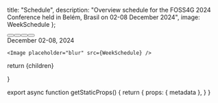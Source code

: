 
  title: "Schedule",
  description: "Overview schedule for the FOSS4G 2024 Conference held in Belém, Brasil on 02-08 December 2024",
  image: WeekSchedule
};


<div className="flex flex-col sm:flex-row items-center justify-center">
  <div className="sm:w-1/2 my-4 text-center">
    <div className="">
      <Button text="General Schedule" href="/general-schedule" />
      <Button text="Academic Schedule" href="/academic-schedule" />
      <Button text="Workshop Schedule" href="/workshop-schedule" />
      <Button text="Get it on F-Droid" href="https://f-droid.org/packages/app.smarzaro.foss4g2024.schedule"  target="_blank"/>
    </div>
  </div>
  <div className="sm:w-1/2">
    <div className="text-xl mt-4 mb-2 md:text-4xl text-center font-ubuntu"><Heading bubble>December 02-08, 2024</Heading></div>

    <Image placeholder="blur" src={WeekSchedule} />
  </div>
</div>

<div className="text-3xl mt-4 mb-2 md:text-7xl text-center md:mt-8 md:mb-4 font-ubuntu"></div>

  return <MdxLayout metadata={metadata}>{children}</MdxLayout>


}

export async function getStaticProps() {
  return {
    props: {
      metadata
    },
  }
}